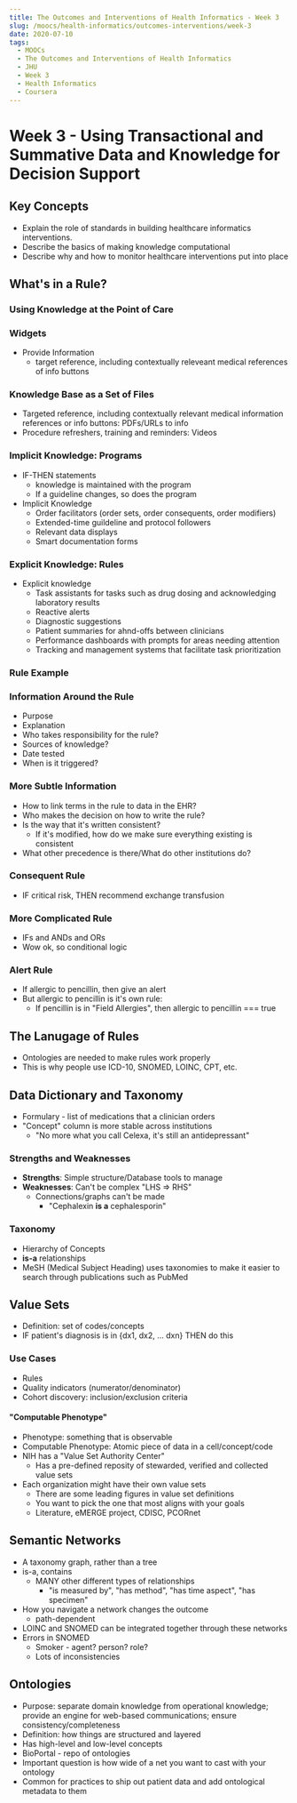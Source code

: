 ```yaml
---
title: The Outcomes and Interventions of Health Informatics - Week 3
slug: /moocs/health-informatics/outcomes-interventions/week-3
date: 2020-07-10
tags:
  - MOOCs
  - The Outcomes and Interventions of Health Informatics
  - JHU
  - Week 3
  - Health Informatics
  - Coursera
---
```

# Week 3 - Using Transactional and Summative Data and Knowledge for Decision Support
## Key Concepts
* Explain the role of standards in building healthcare informatics interventions.
* Describe the basics of making knowledge computational
* Describe why and how to monitor healthcare interventions put into place
## What's in a Rule?
### Using Knowledge at the Point of Care
### Widgets
* Provide Information
  * target reference, including contextually releveant medical references of info buttons
### Knowledge Base as a Set of Files
* Targeted reference, including contextually relevant medical information references or info buttons: PDFs/URLs to info
* Procedure refreshers, training and reminders: Videos
### Implicit Knowledge: Programs
* IF-THEN statements
  * knowledge is maintained with the program
  * If a guideline changes, so does the program
* Implicit Knowledge
  * Order facilitators (order sets, order consequents, order modifiers)
  * Extended-time guildeline and protocol followers
  * Relevant data displays
  * Smart documentation forms
### Explicit Knowledge: Rules
* Explicit knowledge
  * Task assistants for tasks such as drug dosing and acknowledging laboratory results
  * Reactive alerts
  * Diagnostic suggestions
  * Patient summaries for ahnd-offs between clinicians
  * Performance dashboards with prompts for areas needing attention
  * Tracking and management systems that facilitate task prioritization
### Rule Example
### Information Around the Rule
* Purpose
* Explanation
* Who takes responsibility for the rule?
* Sources of knowledge?
* Date tested
* When is it triggered?
### More Subtle Information
* How to link terms in the rule to data in the EHR?
* Who makes the decision on how to write the rule? 
* Is the way that it's written consistent?
  * If it's modified, how do we make sure everything existing is consistent
* What other precedence is there/What do other institutions do?
### Consequent Rule
* IF critical risk, THEN recommend exchange transfusion
### More Complicated Rule
* IFs and ANDs and ORs
* Wow ok, so conditional logic
### Alert Rule
* If allergic to pencillin, then give an alert
* But allergic to pencillin is it's own rule:
  * If pencillin is in "Field Allergies", then allergic to pencillin === true
## The Lanugage of Rules
* Ontologies are needed to make rules work properly
* This is why people use ICD-10, SNOMED, LOINC, CPT, etc.
## Data Dictionary and Taxonomy
* Formulary - list of medications that a clinician orders
* "Concept" column is more stable across institutions
  * "No more what you call Celexa, it's still an antidepressant"
### Strengths and Weaknesses
* **Strengths**: Simple structure/Database tools to manage
* **Weaknesses**: Can't be complex "LHS => RHS"
  * Connections/graphs can't be made
    * "Cephalexin **is a** cephalesporin"
### Taxonomy
* Hierarchy of Concepts
* **is-a** relationships
* MeSH (Medical Subject Heading) uses taxonomies to make it easier to search through publications such as PubMed
## Value Sets
* Definition: set of codes/concepts
* IF patient's diagnosis is in {dx1, dx2, ... dxn} THEN do this
### Use Cases
* Rules
* Quality indicators (numerator/denominator)
* Cohort discovery: inclusion/exclusion criteria
#### "Computable Phenotype"
* Phenotype: something that is observable
* Computable Phenotype: Atomic piece of data in a cell/concept/code
* NIH has a "Value Set Authority Center"
  * Has a pre-defined reposity of stewarded, verified and collected value sets
* Each organization might have their own value sets
  * There are some leading figures in value set definitions
  * You want to pick the one that most aligns with your goals
  * Literature, eMERGE project, CDISC, PCORnet
## Semantic Networks
* A taxonomy graph, rather than a tree
* is-a, contains
  * MANY other different types of relationships
    * "is measured by", "has method", "has time aspect", "has specimen"
* How you navigate a network changes the outcome
  * path-dependent
* LOINC and SNOMED can be integrated together through these networks
* Errors in SNOMED
  * Smoker - agent? person? role?
  * Lots of inconsistencies
## Ontologies
* Purpose: separate domain knowledge from operational knowledge; provide an engine for web-based communications; ensure consistency/completeness
* Definition: how things are structured and layered
* Has high-level and low-level concepts
* BioPortal - repo of ontologies
* Important question is how wide of a net you want to cast with your ontology
* Common for practices to ship out patient data and add ontological metadata to them